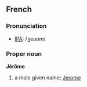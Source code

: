 ==French==
===Pronunciation===
* [[w:IPA|IPA]]:  /ʒeʁom/
===Proper noun===
'''Jérôme'''
# a male given name; [[Jerome]]
